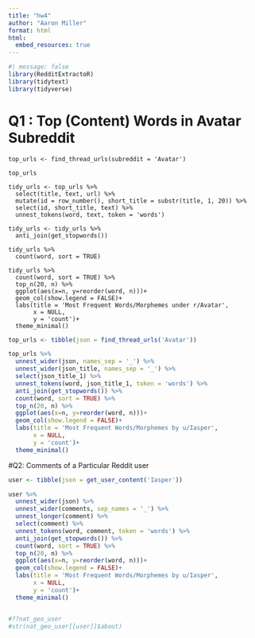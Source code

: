 ```yaml
---
title: "hw4"
author: "Aaron Miller"
format: html
html:
  embed_resources: true
---
```

```r
#| message: false
library(RedditExtractoR)
library(tidytext)
library(tidyverse)
```


# Q1 : Top (Content) Words in Avatar Subreddit
```
top_urls <- find_thread_urls(subreddit = 'Avatar')

top_urls
```

```
tidy_urls <- top_urls %>% 
  select(title, text, url) %>% 
  mutate(id = row_number(), short_title = substr(title, 1, 20)) %>% 
  select(id, short_title, text) %>% 
  unnest_tokens(word, text, token = 'words')

```

```
tidy_urls <- tidy_urls %>% 
  anti_join(get_stopwords())

tidy_urls %>% 
  count(word, sort = TRUE)
```

```
tidy_urls %>% 
  count(word, sort = TRUE) %>% 
  top_n(20, n) %>% 
  ggplot(aes(x=n, y=reorder(word, n)))+
  geom_col(show.legend = FALSE)+
  labs(title = 'Most Frequent Words/Morphemes under r/Avatar',
       x = NULL,
       y = 'count')+
  theme_minimal()
```

```r
top_urls <- tibble(json = find_thread_urls('Avatar'))

top_urls %>% 
  unnest_wider(json, names_sep = '_') %>% 
  unnest_wider(json_title, names_sep = '_') %>% 
  select(json_title_1) %>% 
  unnest_tokens(word, json_title_1, token = 'words') %>% 
  anti_join(get_stopwords()) %>% 
  count(word, sort = TRUE) %>% 
  top_n(20, n) %>% 
  ggplot(aes(x=n, y=reorder(word, n)))+
  geom_col(show.legend = FALSE)+
  labs(title = 'Most Frequent Words/Morphemes by u/Iasper',
       x = NULL,
       y = 'count')+
  theme_minimal()
```



#Q2: Comments of a Particular Reddit user
```r
user <- tibble(json = get_user_content('Iasper'))

user %>% 
  unnest_wider(json) %>% 
  unnest_wider(comments, sep_names = '_') %>% 
  unnest_longer(comment) %>% 
  select(comment) %>% 
  unnest_tokens(word, comment, token = 'words') %>% 
  anti_join(get_stopwords()) %>% 
  count(word, sort = TRUE) %>% 
  top_n(20, n) %>% 
  ggplot(aes(x=n, y=reorder(word, n)))+
  geom_col(show.legend = FALSE)+
  labs(title = 'Most Frequent Words/Morphemes by u/Iasper',
       x = NULL,
       y = 'count')+
  theme_minimal()


#??nat_geo_user 
#str(nat_geo_user[[user]]$about)
```

